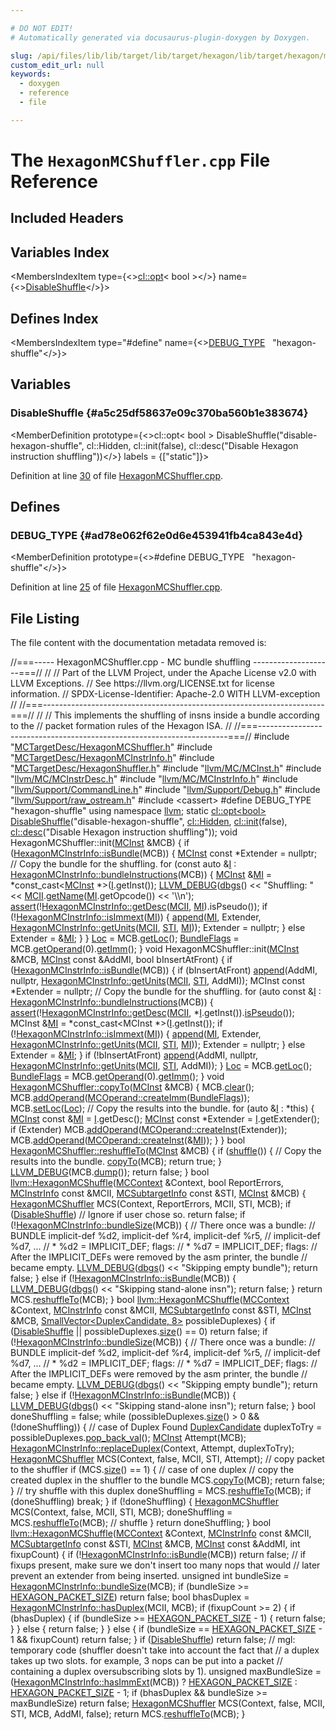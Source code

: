 ```yaml
---

# DO NOT EDIT!
# Automatically generated via docusaurus-plugin-doxygen by Doxygen.

slug: /api/files/lib/lib/target/lib/target/hexagon/lib/target/hexagon/mctargetdesc/hexagonmcshuffler-cpp
custom_edit_url: null
keywords:
  - doxygen
  - reference
  - file

---
```





# The `HexagonMCShuffler.cpp` File Reference

<DoxygenPage pluginConfig={pluginConfig}>



## Included Headers

<IncludesList>
<IncludesListItem
  filePath="MCTargetDesc/HexagonMCShuffler.h"
  permalink="/docs/api/files/lib/lib/target/lib/target/hexagon/lib/target/hexagon/mctargetdesc/hexagonmcshuffler-h"
  isLocal="true" />
<IncludesListItem
  filePath="MCTargetDesc/HexagonMCInstrInfo.h"
  permalink="/docs/api/files/lib/lib/target/lib/target/hexagon/lib/target/hexagon/mctargetdesc/hexagonmcinstrinfo-h"
  isLocal="true" />
<IncludesListItem
  filePath="MCTargetDesc/HexagonShuffler.h"
  permalink="/docs/api/files/lib/lib/target/lib/target/hexagon/lib/target/hexagon/mctargetdesc/hexagonshuffler-h"
  isLocal="true" />
<IncludesListItem
  filePath="llvm/MC/MCInst.h"
  permalink="/docs/api/files/include/include/llvm/include/llvm/mc/mcinst-h"
  isLocal="true" />
<IncludesListItem
  filePath="llvm/MC/MCInstrDesc.h"
  permalink="/docs/api/files/include/include/llvm/include/llvm/mc/mcinstrdesc-h"
  isLocal="true" />
<IncludesListItem
  filePath="llvm/MC/MCInstrInfo.h"
  permalink="/docs/api/files/include/include/llvm/include/llvm/mc/mcinstrinfo-h"
  isLocal="true" />
<IncludesListItem
  filePath="llvm/Support/CommandLine.h"
  permalink="/docs/api/files/include/include/llvm/include/llvm/support/commandline-h"
  isLocal="true" />
<IncludesListItem
  filePath="llvm/Support/Debug.h"
  permalink="/docs/api/files/include/include/llvm/include/llvm/support/debug-h"
  isLocal="true" />
<IncludesListItem
  filePath="llvm/Support/raw_ostream.h"
  permalink="/docs/api/files/include/include/llvm/include/llvm/support/raw-ostream-h"
  isLocal="true" />
<IncludesListItem
  filePath="cassert"
  permalink=""
  isLocal="false" />
</IncludesList>

## Variables Index

<MembersIndex>

<MembersIndexItem
  type={<><a href="/docs/api/classes/llvm/cl/opt">cl::opt</a>&lt; bool &gt;</>}
  name={<><a href="#a5c25df58637e09c370ba560b1e383674">DisableShuffle</a></>}>
</MembersIndexItem>

</MembersIndex>

## Defines Index

<MembersIndex>

<MembersIndexItem
  type="#define"
  name={<><a href="#ad78e062f62e0d6e453941fb4ca843e4d">DEBUG&#95;TYPE</a>&nbsp;&nbsp;&nbsp;&quot;hexagon-shuffle&quot;</>}>
</MembersIndexItem>

</MembersIndex>


<SectionDefinition>

## Variables

### DisableShuffle {#a5c25df58637e09c370ba560b1e383674}

<MemberDefinition
  prototype={<>cl::opt&lt; bool &gt; DisableShuffle(&quot;disable-hexagon-shuffle&quot;, cl::Hidden, cl::init(false), cl::desc(&quot;Disable Hexagon instruction shuffling&quot;))</>}
  labels = {["static"]}>

Definition at line <a href="#l00030">30</a> of file <a href="/docs/api/files/lib/lib/target/lib/target/hexagon/lib/target/hexagon/mctargetdesc/hexagonmcshuffler-cpp">HexagonMCShuffler.cpp</a>.
</MemberDefinition>

</SectionDefinition>

<SectionDefinition>

## Defines

### DEBUG&#95;TYPE {#ad78e062f62e0d6e453941fb4ca843e4d}

<MemberDefinition
  prototype={<>#define DEBUG&#95;TYPE&nbsp;&nbsp;&nbsp;&quot;hexagon-shuffle&quot;</>}>

Definition at line <a href="#l00025">25</a> of file <a href="/docs/api/files/lib/lib/target/lib/target/hexagon/lib/target/hexagon/mctargetdesc/hexagonmcshuffler-cpp">HexagonMCShuffler.cpp</a>.
</MemberDefinition>

</SectionDefinition>

## File Listing

The file content with the documentation metadata removed is:

<ProgramListing>

<Link id="l00001" /><CodeLine lineNumber="1"><span class="doxyHighlightComment">//===----- HexagonMCShuffler.cpp - MC bundle shuffling --------------------===//</span></CodeLine>
<Link id="l00002" /><CodeLine lineNumber="2"><span class="doxyHighlightComment">//</span></CodeLine>
<Link id="l00003" /><CodeLine lineNumber="3"><span class="doxyHighlightComment">// Part of the LLVM Project, under the Apache License v2.0 with LLVM Exceptions.</span></CodeLine>
<Link id="l00004" /><CodeLine lineNumber="4"><span class="doxyHighlightComment">// See https://llvm.org/LICENSE.txt for license information.</span></CodeLine>
<Link id="l00005" /><CodeLine lineNumber="5"><span class="doxyHighlightComment">// SPDX-License-Identifier: Apache-2.0 WITH LLVM-exception</span></CodeLine>
<Link id="l00006" /><CodeLine lineNumber="6"><span class="doxyHighlightComment">//</span></CodeLine>
<Link id="l00007" /><CodeLine lineNumber="7"><span class="doxyHighlightComment">//===----------------------------------------------------------------------===//</span></CodeLine>
<Link id="l00008" /><CodeLine lineNumber="8"><span class="doxyHighlightComment">//</span></CodeLine>
<Link id="l00009" /><CodeLine lineNumber="9"><span class="doxyHighlightComment">// This implements the shuffling of insns inside a bundle according to the</span></CodeLine>
<Link id="l00010" /><CodeLine lineNumber="10"><span class="doxyHighlightComment">// packet formation rules of the Hexagon ISA.</span></CodeLine>
<Link id="l00011" /><CodeLine lineNumber="11"><span class="doxyHighlightComment">//</span></CodeLine>
<Link id="l00012" /><CodeLine lineNumber="12"><span class="doxyHighlightComment">//===----------------------------------------------------------------------===//</span></CodeLine>
<Link id="l00013" /><CodeLine lineNumber="13"></CodeLine>
<Link id="l00014" /><CodeLine lineNumber="14"><span class="doxyHighlightPreprocessor">#include &quot;<a href="/docs/api/files/lib/lib/target/lib/target/hexagon/lib/target/hexagon/mctargetdesc/hexagonmcshuffler-h">MCTargetDesc/HexagonMCShuffler.h</a>&quot;</span></CodeLine>
<Link id="l00015" /><CodeLine lineNumber="15"><span class="doxyHighlightPreprocessor">#include &quot;<a href="/docs/api/files/lib/lib/target/lib/target/hexagon/lib/target/hexagon/mctargetdesc/hexagonmcinstrinfo-h">MCTargetDesc/HexagonMCInstrInfo.h</a>&quot;</span></CodeLine>
<Link id="l00016" /><CodeLine lineNumber="16"><span class="doxyHighlightPreprocessor">#include &quot;<a href="/docs/api/files/lib/lib/target/lib/target/hexagon/lib/target/hexagon/mctargetdesc/hexagonshuffler-h">MCTargetDesc/HexagonShuffler.h</a>&quot;</span></CodeLine>
<Link id="l00017" /><CodeLine lineNumber="17"><span class="doxyHighlightPreprocessor">#include &quot;<a href="/docs/api/files/include/include/llvm/include/llvm/mc/mcinst-h">llvm/MC/MCInst.h</a>&quot;</span></CodeLine>
<Link id="l00018" /><CodeLine lineNumber="18"><span class="doxyHighlightPreprocessor">#include &quot;<a href="/docs/api/files/include/include/llvm/include/llvm/mc/mcinstrdesc-h">llvm/MC/MCInstrDesc.h</a>&quot;</span></CodeLine>
<Link id="l00019" /><CodeLine lineNumber="19"><span class="doxyHighlightPreprocessor">#include &quot;<a href="/docs/api/files/include/include/llvm/include/llvm/mc/mcinstrinfo-h">llvm/MC/MCInstrInfo.h</a>&quot;</span></CodeLine>
<Link id="l00020" /><CodeLine lineNumber="20"><span class="doxyHighlightPreprocessor">#include &quot;<a href="/docs/api/files/include/include/llvm/include/llvm/support/commandline-h">llvm/Support/CommandLine.h</a>&quot;</span></CodeLine>
<Link id="l00021" /><CodeLine lineNumber="21"><span class="doxyHighlightPreprocessor">#include &quot;<a href="/docs/api/files/include/include/llvm/include/llvm/support/debug-h">llvm/Support/Debug.h</a>&quot;</span></CodeLine>
<Link id="l00022" /><CodeLine lineNumber="22"><span class="doxyHighlightPreprocessor">#include &quot;<a href="/docs/api/files/include/include/llvm/include/llvm/support/raw-ostream-h">llvm/Support/raw&#95;ostream.h</a>&quot;</span></CodeLine>
<Link id="l00023" /><CodeLine lineNumber="23"><span class="doxyHighlightPreprocessor">#include &lt;cassert&gt;</span></CodeLine>
<Link id="l00024" /><CodeLine lineNumber="24"></CodeLine>
<Link id="l00025" /><CodeLine lineNumber="25" lineLink="#ad78e062f62e0d6e453941fb4ca843e4d"><span class="doxyHighlightPreprocessor">#define DEBUG&#95;TYPE &quot;hexagon-shuffle&quot;</span></CodeLine>
<Link id="l00026" /><CodeLine lineNumber="26"></CodeLine>
<Link id="l00027" /><CodeLine lineNumber="27"><span class="doxyHighlightKeyword">using namespace </span><span class="doxyHighlight"><a href="/docs/api/namespaces/llvm">llvm</a>;</span></CodeLine>
<Link id="l00028" /><CodeLine lineNumber="28"></CodeLine>
<Link id="l00029" /><CodeLine lineNumber="29"><span class="doxyHighlightKeyword">static</span><span class="doxyHighlight"> <a href="/docs/api/classes/llvm/cl/opt">cl::opt&lt;bool&gt;</a></span></CodeLine>
<Link id="l00030" /><CodeLine lineNumber="30" lineLink="#a5c25df58637e09c370ba560b1e383674"><span class="doxyHighlight">    <a href="#a5c25df58637e09c370ba560b1e383674">DisableShuffle</a>(</span><span class="doxyHighlightStringLiteral">&quot;disable-hexagon-shuffle&quot;</span><span class="doxyHighlight">, <a href="/docs/api/namespaces/llvm/cl/#a68075925a54790e71ca790e1d4f21a40a263ac008d8d31f13ce460395fc4cf7e6">cl::Hidden</a>, <a href="/docs/api/namespaces/llvm/cl/#ac12e6a8f3a1b511f0dee2ed6de0ae806">cl::init</a>(</span><span class="doxyHighlightKeyword">false</span><span class="doxyHighlight">),</span></CodeLine>
<Link id="l00031" /><CodeLine lineNumber="31"><span class="doxyHighlight">                   <a href="/docs/api/structs/llvm/cl/desc">cl::desc</a>(</span><span class="doxyHighlightStringLiteral">&quot;Disable Hexagon instruction shuffling&quot;</span><span class="doxyHighlight">));</span></CodeLine>
<Link id="l00032" /><CodeLine lineNumber="32"></CodeLine>
<Link id="l00033" /><CodeLine lineNumber="33"><span class="doxyHighlightKeywordType">void</span><span class="doxyHighlight"> HexagonMCShuffler::init(<a href="/docs/api/classes/llvm/mcinst">MCInst</a> &amp;MCB) &#123;</span></CodeLine>
<Link id="l00034" /><CodeLine lineNumber="34"><span class="doxyHighlight">  </span><span class="doxyHighlightKeywordFlow">if</span><span class="doxyHighlight"> (<a href="/docs/api/namespaces/llvm/hexagonmcinstrinfo/#a69d33e060c5b0bbfe0f8a2cbeb71f598">HexagonMCInstrInfo::isBundle</a>(MCB)) &#123;</span></CodeLine>
<Link id="l00035" /><CodeLine lineNumber="35"><span class="doxyHighlight">    <a href="/docs/api/classes/llvm/mcinst">MCInst</a> </span><span class="doxyHighlightKeyword">const</span><span class="doxyHighlight"> &#42;Extender = </span><span class="doxyHighlightKeyword">nullptr</span><span class="doxyHighlight">;</span></CodeLine>
<Link id="l00036" /><CodeLine lineNumber="36"><span class="doxyHighlight">    </span><span class="doxyHighlightComment">// Copy the bundle for the shuffling.</span></CodeLine>
<Link id="l00037" /><CodeLine lineNumber="37"><span class="doxyHighlight">    </span><span class="doxyHighlightKeywordFlow">for</span><span class="doxyHighlight"> (</span><span class="doxyHighlightKeyword">const</span><span class="doxyHighlight"> </span><span class="doxyHighlightKeyword">auto</span><span class="doxyHighlight"> &amp;<a href="/docs/api/files/lib/lib/support/md5-cpp/#ac0eafdc9ee161b71e7af98af736952fd">I</a> : <a href="/docs/api/namespaces/llvm/hexagonmcinstrinfo/#a607343a05725b53e0d5bd85a4a44586e">HexagonMCInstrInfo::bundleInstructions</a>(MCB)) &#123;</span></CodeLine>
<Link id="l00038" /><CodeLine lineNumber="38"><span class="doxyHighlight">      <a href="/docs/api/classes/llvm/mcinst">MCInst</a> &amp;<a href="/docs/api/files/lib/lib/codegen/lib/codegen/globalisel/irtranslator-cpp/#abe44dfdea65b4f7e11e0a608ab708b76">MI</a> = &#42;</span><span class="doxyHighlightKeyword">const&#95;cast&lt;</span><span class="doxyHighlight"><a href="/docs/api/classes/llvm/mcinst">MCInst</a> &#42;</span><span class="doxyHighlightKeyword">&gt;</span><span class="doxyHighlight">(<a href="/docs/api/files/lib/lib/support/md5-cpp/#ac0eafdc9ee161b71e7af98af736952fd">I</a>.getInst());</span></CodeLine>
<Link id="l00039" /><CodeLine lineNumber="39"><span class="doxyHighlight">      <a href="/docs/api/files/include/include/llvm/include/llvm/support/debug-h/#a196897517069dda1bdb549e24468f7d7">LLVM&#95;DEBUG</a>(<a href="/docs/api/namespaces/llvm/#a7c46c742c31be54870e2038048e6b391">dbgs</a>() &lt;&lt; </span><span class="doxyHighlightStringLiteral">&quot;Shuffling: &quot;</span><span class="doxyHighlight"> &lt;&lt; <a href="/docs/api/classes/llvm/hexagonshuffler/#ac5472a417eff2e300c9e8f08bdee1297">MCII</a>.<a href="/docs/api/classes/llvm/mcinstrinfo/#abdbb44946a6951b5d90dd5313023156f">getName</a>(<a href="/docs/api/files/lib/lib/codegen/lib/codegen/globalisel/irtranslator-cpp/#abe44dfdea65b4f7e11e0a608ab708b76">MI</a>.getOpcode())</span></CodeLine>
<Link id="l00040" /><CodeLine lineNumber="40"><span class="doxyHighlight">                        &lt;&lt; </span><span class="doxyHighlightCharLiteral">&#39;\\n&#39;</span><span class="doxyHighlight">);</span></CodeLine>
<Link id="l00041" /><CodeLine lineNumber="41"><span class="doxyHighlight">      <a href="/docs/api/files/lib/lib/target/lib/target/amdgpu/silowercontrolflow-cpp/#a4868c5d81c5ccc98c47aeab6244346a0">assert</a>(!<a href="/docs/api/namespaces/llvm/hexagonmcinstrinfo/#a5d6d2c647044122707e6ebc1f62f7c67">HexagonMCInstrInfo::getDesc</a>(<a href="/docs/api/classes/llvm/hexagonshuffler/#ac5472a417eff2e300c9e8f08bdee1297">MCII</a>, <a href="/docs/api/files/lib/lib/codegen/lib/codegen/globalisel/irtranslator-cpp/#abe44dfdea65b4f7e11e0a608ab708b76">MI</a>).isPseudo());</span></CodeLine>
<Link id="l00042" /><CodeLine lineNumber="42"></CodeLine>
<Link id="l00043" /><CodeLine lineNumber="43"><span class="doxyHighlight">      </span><span class="doxyHighlightKeywordFlow">if</span><span class="doxyHighlight"> (!<a href="/docs/api/namespaces/llvm/hexagonmcinstrinfo/#a95c527167756007a3fb2ab49ec4b2c6d">HexagonMCInstrInfo::isImmext</a>(<a href="/docs/api/files/lib/lib/codegen/lib/codegen/globalisel/irtranslator-cpp/#abe44dfdea65b4f7e11e0a608ab708b76">MI</a>)) &#123;</span></CodeLine>
<Link id="l00044" /><CodeLine lineNumber="44"><span class="doxyHighlight">        <a href="/docs/api/classes/llvm/hexagonshuffler/#abcc1832a977723198b2dd224e9d65efa">append</a>(<a href="/docs/api/files/lib/lib/codegen/lib/codegen/globalisel/irtranslator-cpp/#abe44dfdea65b4f7e11e0a608ab708b76">MI</a>, Extender, <a href="/docs/api/namespaces/llvm/hexagonmcinstrinfo/#a9211aa0b9d52257601df75d2818dab7c">HexagonMCInstrInfo::getUnits</a>(<a href="/docs/api/classes/llvm/hexagonshuffler/#ac5472a417eff2e300c9e8f08bdee1297">MCII</a>, <a href="/docs/api/classes/llvm/hexagonshuffler/#ab93a83f6136cca7d527d21196676ccc4">STI</a>, <a href="/docs/api/files/lib/lib/codegen/lib/codegen/globalisel/irtranslator-cpp/#abe44dfdea65b4f7e11e0a608ab708b76">MI</a>));</span></CodeLine>
<Link id="l00045" /><CodeLine lineNumber="45"><span class="doxyHighlight">        Extender = </span><span class="doxyHighlightKeyword">nullptr</span><span class="doxyHighlight">;</span></CodeLine>
<Link id="l00046" /><CodeLine lineNumber="46"><span class="doxyHighlight">      &#125; </span><span class="doxyHighlightKeywordFlow">else</span></CodeLine>
<Link id="l00047" /><CodeLine lineNumber="47"><span class="doxyHighlight">        Extender = &amp;<a href="/docs/api/files/lib/lib/codegen/lib/codegen/globalisel/irtranslator-cpp/#abe44dfdea65b4f7e11e0a608ab708b76">MI</a>;</span></CodeLine>
<Link id="l00048" /><CodeLine lineNumber="48"><span class="doxyHighlight">    &#125;</span></CodeLine>
<Link id="l00049" /><CodeLine lineNumber="49"><span class="doxyHighlight">  &#125;</span></CodeLine>
<Link id="l00050" /><CodeLine lineNumber="50"></CodeLine>
<Link id="l00051" /><CodeLine lineNumber="51"><span class="doxyHighlight">  <a href="/docs/api/classes/llvm/hexagonshuffler/#afb6e75791bd7cfb1b0b26c7a5cc20527">Loc</a> = MCB.<a href="/docs/api/classes/llvm/mcinst/#a40c7fb73978096ed317dd71fb8a84cf4">getLoc</a>();</span></CodeLine>
<Link id="l00052" /><CodeLine lineNumber="52"><span class="doxyHighlight">  <a href="/docs/api/classes/llvm/hexagonshuffler/#aa287ac3a1615e464dacff4aba682d34f">BundleFlags</a> = MCB.<a href="/docs/api/classes/llvm/mcinst/#aef5de3ac30fe221c5b4e702574ab46a9">getOperand</a>(0).<a href="/docs/api/classes/llvm/mcoperand/#a4509c43893edc940979f690c468664c1">getImm</a>();</span></CodeLine>
<Link id="l00053" /><CodeLine lineNumber="53"><span class="doxyHighlight">&#125;</span></CodeLine>
<Link id="l00054" /><CodeLine lineNumber="54"></CodeLine>
<Link id="l00055" /><CodeLine lineNumber="55"><span class="doxyHighlightKeywordType">void</span><span class="doxyHighlight"> HexagonMCShuffler::init(<a href="/docs/api/classes/llvm/mcinst">MCInst</a> &amp;MCB, <a href="/docs/api/classes/llvm/mcinst">MCInst</a> </span><span class="doxyHighlightKeyword">const</span><span class="doxyHighlight"> &amp;AddMI,</span></CodeLine>
<Link id="l00056" /><CodeLine lineNumber="56"><span class="doxyHighlight">                             </span><span class="doxyHighlightKeywordType">bool</span><span class="doxyHighlight"> bInsertAtFront) &#123;</span></CodeLine>
<Link id="l00057" /><CodeLine lineNumber="57"><span class="doxyHighlight">  </span><span class="doxyHighlightKeywordFlow">if</span><span class="doxyHighlight"> (<a href="/docs/api/namespaces/llvm/hexagonmcinstrinfo/#a69d33e060c5b0bbfe0f8a2cbeb71f598">HexagonMCInstrInfo::isBundle</a>(MCB)) &#123;</span></CodeLine>
<Link id="l00058" /><CodeLine lineNumber="58"><span class="doxyHighlight">    </span><span class="doxyHighlightKeywordFlow">if</span><span class="doxyHighlight"> (bInsertAtFront)</span></CodeLine>
<Link id="l00059" /><CodeLine lineNumber="59"><span class="doxyHighlight">      <a href="/docs/api/classes/llvm/hexagonshuffler/#abcc1832a977723198b2dd224e9d65efa">append</a>(AddMI, </span><span class="doxyHighlightKeyword">nullptr</span><span class="doxyHighlight">, <a href="/docs/api/namespaces/llvm/hexagonmcinstrinfo/#a9211aa0b9d52257601df75d2818dab7c">HexagonMCInstrInfo::getUnits</a>(<a href="/docs/api/classes/llvm/hexagonshuffler/#ac5472a417eff2e300c9e8f08bdee1297">MCII</a>, <a href="/docs/api/classes/llvm/hexagonshuffler/#ab93a83f6136cca7d527d21196676ccc4">STI</a>, AddMI));</span></CodeLine>
<Link id="l00060" /><CodeLine lineNumber="60"><span class="doxyHighlight">    MCInst </span><span class="doxyHighlightKeyword">const</span><span class="doxyHighlight"> &#42;Extender = </span><span class="doxyHighlightKeyword">nullptr</span><span class="doxyHighlight">;</span></CodeLine>
<Link id="l00061" /><CodeLine lineNumber="61"><span class="doxyHighlight">    </span><span class="doxyHighlightComment">// Copy the bundle for the shuffling.</span></CodeLine>
<Link id="l00062" /><CodeLine lineNumber="62"><span class="doxyHighlight">    </span><span class="doxyHighlightKeywordFlow">for</span><span class="doxyHighlight"> (</span><span class="doxyHighlightKeyword">auto</span><span class="doxyHighlight"> </span><span class="doxyHighlightKeyword">const</span><span class="doxyHighlight"> &amp;<a href="/docs/api/files/lib/lib/support/md5-cpp/#ac0eafdc9ee161b71e7af98af736952fd">I</a> : <a href="/docs/api/namespaces/llvm/hexagonmcinstrinfo/#a607343a05725b53e0d5bd85a4a44586e">HexagonMCInstrInfo::bundleInstructions</a>(MCB)) &#123;</span></CodeLine>
<Link id="l00063" /><CodeLine lineNumber="63"><span class="doxyHighlight">      <a href="/docs/api/files/lib/lib/target/lib/target/amdgpu/silowercontrolflow-cpp/#a4868c5d81c5ccc98c47aeab6244346a0">assert</a>(!<a href="/docs/api/namespaces/llvm/hexagonmcinstrinfo/#a5d6d2c647044122707e6ebc1f62f7c67">HexagonMCInstrInfo::getDesc</a>(<a href="/docs/api/classes/llvm/hexagonshuffler/#ac5472a417eff2e300c9e8f08bdee1297">MCII</a>, &#42;<a href="/docs/api/files/lib/lib/support/md5-cpp/#ac0eafdc9ee161b71e7af98af736952fd">I</a>.getInst()).<a href="/docs/api/classes/llvm/mcinstrdesc/#afa2cee6d743bcfb8946e6dcc4a6cc443">isPseudo</a>());</span></CodeLine>
<Link id="l00064" /><CodeLine lineNumber="64"><span class="doxyHighlight">      MCInst &amp;<a href="/docs/api/files/lib/lib/codegen/lib/codegen/globalisel/irtranslator-cpp/#abe44dfdea65b4f7e11e0a608ab708b76">MI</a> = &#42;</span><span class="doxyHighlightKeyword">const&#95;cast&lt;</span><span class="doxyHighlight">MCInst &#42;</span><span class="doxyHighlightKeyword">&gt;</span><span class="doxyHighlight">(<a href="/docs/api/files/lib/lib/support/md5-cpp/#ac0eafdc9ee161b71e7af98af736952fd">I</a>.getInst());</span></CodeLine>
<Link id="l00065" /><CodeLine lineNumber="65"><span class="doxyHighlight">      </span><span class="doxyHighlightKeywordFlow">if</span><span class="doxyHighlight"> (!<a href="/docs/api/namespaces/llvm/hexagonmcinstrinfo/#a95c527167756007a3fb2ab49ec4b2c6d">HexagonMCInstrInfo::isImmext</a>(<a href="/docs/api/files/lib/lib/codegen/lib/codegen/globalisel/irtranslator-cpp/#abe44dfdea65b4f7e11e0a608ab708b76">MI</a>)) &#123;</span></CodeLine>
<Link id="l00066" /><CodeLine lineNumber="66"><span class="doxyHighlight">        <a href="/docs/api/classes/llvm/hexagonshuffler/#abcc1832a977723198b2dd224e9d65efa">append</a>(<a href="/docs/api/files/lib/lib/codegen/lib/codegen/globalisel/irtranslator-cpp/#abe44dfdea65b4f7e11e0a608ab708b76">MI</a>, Extender, <a href="/docs/api/namespaces/llvm/hexagonmcinstrinfo/#a9211aa0b9d52257601df75d2818dab7c">HexagonMCInstrInfo::getUnits</a>(<a href="/docs/api/classes/llvm/hexagonshuffler/#ac5472a417eff2e300c9e8f08bdee1297">MCII</a>, <a href="/docs/api/classes/llvm/hexagonshuffler/#ab93a83f6136cca7d527d21196676ccc4">STI</a>, <a href="/docs/api/files/lib/lib/codegen/lib/codegen/globalisel/irtranslator-cpp/#abe44dfdea65b4f7e11e0a608ab708b76">MI</a>));</span></CodeLine>
<Link id="l00067" /><CodeLine lineNumber="67"><span class="doxyHighlight">        Extender = </span><span class="doxyHighlightKeyword">nullptr</span><span class="doxyHighlight">;</span></CodeLine>
<Link id="l00068" /><CodeLine lineNumber="68"><span class="doxyHighlight">      &#125; </span><span class="doxyHighlightKeywordFlow">else</span></CodeLine>
<Link id="l00069" /><CodeLine lineNumber="69"><span class="doxyHighlight">        Extender = &amp;<a href="/docs/api/files/lib/lib/codegen/lib/codegen/globalisel/irtranslator-cpp/#abe44dfdea65b4f7e11e0a608ab708b76">MI</a>;</span></CodeLine>
<Link id="l00070" /><CodeLine lineNumber="70"><span class="doxyHighlight">    &#125;</span></CodeLine>
<Link id="l00071" /><CodeLine lineNumber="71"><span class="doxyHighlight">    </span><span class="doxyHighlightKeywordFlow">if</span><span class="doxyHighlight"> (!bInsertAtFront)</span></CodeLine>
<Link id="l00072" /><CodeLine lineNumber="72"><span class="doxyHighlight">      <a href="/docs/api/classes/llvm/hexagonshuffler/#abcc1832a977723198b2dd224e9d65efa">append</a>(AddMI, </span><span class="doxyHighlightKeyword">nullptr</span><span class="doxyHighlight">, <a href="/docs/api/namespaces/llvm/hexagonmcinstrinfo/#a9211aa0b9d52257601df75d2818dab7c">HexagonMCInstrInfo::getUnits</a>(<a href="/docs/api/classes/llvm/hexagonshuffler/#ac5472a417eff2e300c9e8f08bdee1297">MCII</a>, <a href="/docs/api/classes/llvm/hexagonshuffler/#ab93a83f6136cca7d527d21196676ccc4">STI</a>, AddMI));</span></CodeLine>
<Link id="l00073" /><CodeLine lineNumber="73"><span class="doxyHighlight">  &#125;</span></CodeLine>
<Link id="l00074" /><CodeLine lineNumber="74"></CodeLine>
<Link id="l00075" /><CodeLine lineNumber="75"><span class="doxyHighlight">  <a href="/docs/api/classes/llvm/hexagonshuffler/#afb6e75791bd7cfb1b0b26c7a5cc20527">Loc</a> = MCB.<a href="/docs/api/classes/llvm/mcinst/#a40c7fb73978096ed317dd71fb8a84cf4">getLoc</a>();</span></CodeLine>
<Link id="l00076" /><CodeLine lineNumber="76"><span class="doxyHighlight">  <a href="/docs/api/classes/llvm/hexagonshuffler/#aa287ac3a1615e464dacff4aba682d34f">BundleFlags</a> = MCB.<a href="/docs/api/classes/llvm/mcinst/#aef5de3ac30fe221c5b4e702574ab46a9">getOperand</a>(0).<a href="/docs/api/classes/llvm/mcoperand/#a4509c43893edc940979f690c468664c1">getImm</a>();</span></CodeLine>
<Link id="l00077" /><CodeLine lineNumber="77"><span class="doxyHighlight">&#125;</span></CodeLine>
<Link id="l00078" /><CodeLine lineNumber="78"></CodeLine>
<Link id="l00079" /><CodeLine lineNumber="79" lineLink="/docs/api/classes/llvm/hexagonmcshuffler/#ad7107b9902252656400f8760c3d657dd"><span class="doxyHighlightKeywordType">void</span><span class="doxyHighlight"> <a href="/docs/api/classes/llvm/hexagonmcshuffler/#ad7107b9902252656400f8760c3d657dd">HexagonMCShuffler::copyTo</a>(<a href="/docs/api/classes/llvm/mcinst">MCInst</a> &amp;MCB) &#123;</span></CodeLine>
<Link id="l00080" /><CodeLine lineNumber="80"><span class="doxyHighlight">  MCB.<a href="/docs/api/classes/llvm/mcinst/#aecd4e9369c30b88c8e528489f69e0c8e">clear</a>();</span></CodeLine>
<Link id="l00081" /><CodeLine lineNumber="81"><span class="doxyHighlight">  MCB.<a href="/docs/api/classes/llvm/mcinst/#ad5a79c04398dc86a3acfe7f8713216eb">addOperand</a>(<a href="/docs/api/classes/llvm/mcoperand/#a595e70d3c4ee2ed95ece67a1957167a4">MCOperand::createImm</a>(<a href="/docs/api/classes/llvm/hexagonshuffler/#aa287ac3a1615e464dacff4aba682d34f">BundleFlags</a>));</span></CodeLine>
<Link id="l00082" /><CodeLine lineNumber="82"><span class="doxyHighlight">  MCB.<a href="/docs/api/classes/llvm/mcinst/#a580e2a6e8a248c5a4a814c03186e9241">setLoc</a>(<a href="/docs/api/classes/llvm/hexagonshuffler/#afb6e75791bd7cfb1b0b26c7a5cc20527">Loc</a>);</span></CodeLine>
<Link id="l00083" /><CodeLine lineNumber="83"><span class="doxyHighlight">  </span><span class="doxyHighlightComment">// Copy the results into the bundle.</span></CodeLine>
<Link id="l00084" /><CodeLine lineNumber="84"><span class="doxyHighlight">  </span><span class="doxyHighlightKeywordFlow">for</span><span class="doxyHighlight"> (</span><span class="doxyHighlightKeyword">auto</span><span class="doxyHighlight"> &amp;<a href="/docs/api/files/lib/lib/support/md5-cpp/#ac0eafdc9ee161b71e7af98af736952fd">I</a> : &#42;</span><span class="doxyHighlightKeyword">this</span><span class="doxyHighlight">) &#123;</span></CodeLine>
<Link id="l00085" /><CodeLine lineNumber="85"><span class="doxyHighlight">    <a href="/docs/api/classes/llvm/mcinst">MCInst</a> </span><span class="doxyHighlightKeyword">const</span><span class="doxyHighlight"> &amp;<a href="/docs/api/files/lib/lib/codegen/lib/codegen/globalisel/irtranslator-cpp/#abe44dfdea65b4f7e11e0a608ab708b76">MI</a> = <a href="/docs/api/files/lib/lib/support/md5-cpp/#ac0eafdc9ee161b71e7af98af736952fd">I</a>.getDesc();</span></CodeLine>
<Link id="l00086" /><CodeLine lineNumber="86"><span class="doxyHighlight">    <a href="/docs/api/classes/llvm/mcinst">MCInst</a> </span><span class="doxyHighlightKeyword">const</span><span class="doxyHighlight"> &#42;Extender = <a href="/docs/api/files/lib/lib/support/md5-cpp/#ac0eafdc9ee161b71e7af98af736952fd">I</a>.getExtender();</span></CodeLine>
<Link id="l00087" /><CodeLine lineNumber="87"><span class="doxyHighlight">    </span><span class="doxyHighlightKeywordFlow">if</span><span class="doxyHighlight"> (Extender)</span></CodeLine>
<Link id="l00088" /><CodeLine lineNumber="88"><span class="doxyHighlight">      MCB.<a href="/docs/api/classes/llvm/mcinst/#ad5a79c04398dc86a3acfe7f8713216eb">addOperand</a>(<a href="/docs/api/classes/llvm/mcoperand/#ae86bea5bf6fe3c0a2a9f09f5fdc4a310">MCOperand::createInst</a>(Extender));</span></CodeLine>
<Link id="l00089" /><CodeLine lineNumber="89"><span class="doxyHighlight">    MCB.<a href="/docs/api/classes/llvm/mcinst/#ad5a79c04398dc86a3acfe7f8713216eb">addOperand</a>(<a href="/docs/api/classes/llvm/mcoperand/#ae86bea5bf6fe3c0a2a9f09f5fdc4a310">MCOperand::createInst</a>(&amp;<a href="/docs/api/files/lib/lib/codegen/lib/codegen/globalisel/irtranslator-cpp/#abe44dfdea65b4f7e11e0a608ab708b76">MI</a>));</span></CodeLine>
<Link id="l00090" /><CodeLine lineNumber="90"><span class="doxyHighlight">  &#125;</span></CodeLine>
<Link id="l00091" /><CodeLine lineNumber="91"><span class="doxyHighlight">&#125;</span></CodeLine>
<Link id="l00092" /><CodeLine lineNumber="92"></CodeLine>
<Link id="l00093" /><CodeLine lineNumber="93" lineLink="/docs/api/classes/llvm/hexagonmcshuffler/#a7acb90dc32e0d7297b6264ab4d25c348"><span class="doxyHighlightKeywordType">bool</span><span class="doxyHighlight"> <a href="/docs/api/classes/llvm/hexagonmcshuffler/#a7acb90dc32e0d7297b6264ab4d25c348">HexagonMCShuffler::reshuffleTo</a>(<a href="/docs/api/classes/llvm/mcinst">MCInst</a> &amp;MCB) &#123;</span></CodeLine>
<Link id="l00094" /><CodeLine lineNumber="94"><span class="doxyHighlight">  </span><span class="doxyHighlightKeywordFlow">if</span><span class="doxyHighlight"> (<a href="/docs/api/classes/llvm/hexagonshuffler/#a572425344ad3846264384af43858a5e1">shuffle</a>()) &#123;</span></CodeLine>
<Link id="l00095" /><CodeLine lineNumber="95"><span class="doxyHighlight">    </span><span class="doxyHighlightComment">// Copy the results into the bundle.</span></CodeLine>
<Link id="l00096" /><CodeLine lineNumber="96"><span class="doxyHighlight">    <a href="/docs/api/classes/llvm/hexagonmcshuffler/#ad7107b9902252656400f8760c3d657dd">copyTo</a>(MCB);</span></CodeLine>
<Link id="l00097" /><CodeLine lineNumber="97"><span class="doxyHighlight">    </span><span class="doxyHighlightKeywordFlow">return</span><span class="doxyHighlight"> </span><span class="doxyHighlightKeyword">true</span><span class="doxyHighlight">;</span></CodeLine>
<Link id="l00098" /><CodeLine lineNumber="98"><span class="doxyHighlight">  &#125;</span></CodeLine>
<Link id="l00099" /><CodeLine lineNumber="99"><span class="doxyHighlight">  <a href="/docs/api/files/include/include/llvm/include/llvm/support/debug-h/#a196897517069dda1bdb549e24468f7d7">LLVM&#95;DEBUG</a>(MCB.<a href="/docs/api/classes/llvm/mcinst/#ab8aa6b74c6bb82576347afb756807f20">dump</a>());</span></CodeLine>
<Link id="l00100" /><CodeLine lineNumber="100"><span class="doxyHighlight">  </span><span class="doxyHighlightKeywordFlow">return</span><span class="doxyHighlight"> </span><span class="doxyHighlightKeyword">false</span><span class="doxyHighlight">;</span></CodeLine>
<Link id="l00101" /><CodeLine lineNumber="101"><span class="doxyHighlight">&#125;</span></CodeLine>
<Link id="l00102" /><CodeLine lineNumber="102"></CodeLine>
<Link id="l00103" /><CodeLine lineNumber="103" lineLink="/docs/api/namespaces/llvm/#a2e62b46a3eb52ccf356ac99f8ebb3c06"><span class="doxyHighlightKeywordType">bool</span><span class="doxyHighlight"> <a href="/docs/api/namespaces/llvm/#a2e62b46a3eb52ccf356ac99f8ebb3c06">llvm::HexagonMCShuffle</a>(<a href="/docs/api/classes/llvm/mccontext">MCContext</a> &amp;Context, </span><span class="doxyHighlightKeywordType">bool</span><span class="doxyHighlight"> ReportErrors,</span></CodeLine>
<Link id="l00104" /><CodeLine lineNumber="104"><span class="doxyHighlight">                            <a href="/docs/api/classes/llvm/mcinstrinfo">MCInstrInfo</a> </span><span class="doxyHighlightKeyword">const</span><span class="doxyHighlight"> &amp;MCII, <a href="/docs/api/classes/llvm/mcsubtargetinfo">MCSubtargetInfo</a> </span><span class="doxyHighlightKeyword">const</span><span class="doxyHighlight"> &amp;STI,</span></CodeLine>
<Link id="l00105" /><CodeLine lineNumber="105"><span class="doxyHighlight">                            <a href="/docs/api/classes/llvm/mcinst">MCInst</a> &amp;MCB) &#123;</span></CodeLine>
<Link id="l00106" /><CodeLine lineNumber="106"><span class="doxyHighlight">  <a href="/docs/api/classes/llvm/hexagonmcshuffler">HexagonMCShuffler</a> MCS(Context, ReportErrors, MCII, STI, MCB);</span></CodeLine>
<Link id="l00107" /><CodeLine lineNumber="107"></CodeLine>
<Link id="l00108" /><CodeLine lineNumber="108"><span class="doxyHighlight">  </span><span class="doxyHighlightKeywordFlow">if</span><span class="doxyHighlight"> (<a href="#a5c25df58637e09c370ba560b1e383674">DisableShuffle</a>)</span></CodeLine>
<Link id="l00109" /><CodeLine lineNumber="109"><span class="doxyHighlight">    </span><span class="doxyHighlightComment">// Ignore if user chose so.</span></CodeLine>
<Link id="l00110" /><CodeLine lineNumber="110"><span class="doxyHighlight">    </span><span class="doxyHighlightKeywordFlow">return</span><span class="doxyHighlight"> </span><span class="doxyHighlightKeyword">false</span><span class="doxyHighlight">;</span></CodeLine>
<Link id="l00111" /><CodeLine lineNumber="111"></CodeLine>
<Link id="l00112" /><CodeLine lineNumber="112"><span class="doxyHighlight">  </span><span class="doxyHighlightKeywordFlow">if</span><span class="doxyHighlight"> (!<a href="/docs/api/namespaces/llvm/hexagonmcinstrinfo/#a246da06f2e49f678663ae6e21bedffb3">HexagonMCInstrInfo::bundleSize</a>(MCB)) &#123;</span></CodeLine>
<Link id="l00113" /><CodeLine lineNumber="113"><span class="doxyHighlight">    </span><span class="doxyHighlightComment">// There once was a bundle:</span></CodeLine>
<Link id="l00114" /><CodeLine lineNumber="114"><span class="doxyHighlight">    </span><span class="doxyHighlightComment">//    BUNDLE implicit-def %d2, implicit-def %r4, implicit-def %r5,</span></CodeLine>
<Link id="l00115" /><CodeLine lineNumber="115"><span class="doxyHighlight">    </span><span class="doxyHighlightComment">//    implicit-def %d7, ...</span></CodeLine>
<Link id="l00116" /><CodeLine lineNumber="116"><span class="doxyHighlight">    </span><span class="doxyHighlightComment">//      &#42; %d2 = IMPLICIT&#95;DEF; flags:</span></CodeLine>
<Link id="l00117" /><CodeLine lineNumber="117"><span class="doxyHighlight">    </span><span class="doxyHighlightComment">//      &#42; %d7 = IMPLICIT&#95;DEF; flags:</span></CodeLine>
<Link id="l00118" /><CodeLine lineNumber="118"><span class="doxyHighlight">    </span><span class="doxyHighlightComment">// After the IMPLICIT&#95;DEFs were removed by the asm printer, the bundle</span></CodeLine>
<Link id="l00119" /><CodeLine lineNumber="119"><span class="doxyHighlight">    </span><span class="doxyHighlightComment">// became empty.</span></CodeLine>
<Link id="l00120" /><CodeLine lineNumber="120"><span class="doxyHighlight">    <a href="/docs/api/files/include/include/llvm/include/llvm/support/debug-h/#a196897517069dda1bdb549e24468f7d7">LLVM&#95;DEBUG</a>(<a href="/docs/api/namespaces/llvm/#a7c46c742c31be54870e2038048e6b391">dbgs</a>() &lt;&lt; </span><span class="doxyHighlightStringLiteral">&quot;Skipping empty bundle&quot;</span><span class="doxyHighlight">);</span></CodeLine>
<Link id="l00121" /><CodeLine lineNumber="121"><span class="doxyHighlight">    </span><span class="doxyHighlightKeywordFlow">return</span><span class="doxyHighlight"> </span><span class="doxyHighlightKeyword">false</span><span class="doxyHighlight">;</span></CodeLine>
<Link id="l00122" /><CodeLine lineNumber="122"><span class="doxyHighlight">  &#125; </span><span class="doxyHighlightKeywordFlow">else</span><span class="doxyHighlight"> </span><span class="doxyHighlightKeywordFlow">if</span><span class="doxyHighlight"> (!<a href="/docs/api/namespaces/llvm/hexagonmcinstrinfo/#a69d33e060c5b0bbfe0f8a2cbeb71f598">HexagonMCInstrInfo::isBundle</a>(MCB)) &#123;</span></CodeLine>
<Link id="l00123" /><CodeLine lineNumber="123"><span class="doxyHighlight">    <a href="/docs/api/files/include/include/llvm/include/llvm/support/debug-h/#a196897517069dda1bdb549e24468f7d7">LLVM&#95;DEBUG</a>(<a href="/docs/api/namespaces/llvm/#a7c46c742c31be54870e2038048e6b391">dbgs</a>() &lt;&lt; </span><span class="doxyHighlightStringLiteral">&quot;Skipping stand-alone insn&quot;</span><span class="doxyHighlight">);</span></CodeLine>
<Link id="l00124" /><CodeLine lineNumber="124"><span class="doxyHighlight">    </span><span class="doxyHighlightKeywordFlow">return</span><span class="doxyHighlight"> </span><span class="doxyHighlightKeyword">false</span><span class="doxyHighlight">;</span></CodeLine>
<Link id="l00125" /><CodeLine lineNumber="125"><span class="doxyHighlight">  &#125;</span></CodeLine>
<Link id="l00126" /><CodeLine lineNumber="126"></CodeLine>
<Link id="l00127" /><CodeLine lineNumber="127"><span class="doxyHighlight">  </span><span class="doxyHighlightKeywordFlow">return</span><span class="doxyHighlight"> MCS.<a href="/docs/api/classes/llvm/hexagonmcshuffler/#a7acb90dc32e0d7297b6264ab4d25c348">reshuffleTo</a>(MCB);</span></CodeLine>
<Link id="l00128" /><CodeLine lineNumber="128"><span class="doxyHighlight">&#125;</span></CodeLine>
<Link id="l00129" /><CodeLine lineNumber="129"></CodeLine>
<Link id="l00130" /><CodeLine lineNumber="130" lineLink="/docs/api/namespaces/llvm/#a7e6dfe0eaf6d1b1720be0390c764cdbd"><span class="doxyHighlightKeywordType">bool</span><span class="doxyHighlight"> <a href="/docs/api/namespaces/llvm/#a2e62b46a3eb52ccf356ac99f8ebb3c06">llvm::HexagonMCShuffle</a>(<a href="/docs/api/classes/llvm/mccontext">MCContext</a> &amp;Context, <a href="/docs/api/classes/llvm/mcinstrinfo">MCInstrInfo</a> </span><span class="doxyHighlightKeyword">const</span><span class="doxyHighlight"> &amp;MCII,</span></CodeLine>
<Link id="l00131" /><CodeLine lineNumber="131"><span class="doxyHighlight">                            <a href="/docs/api/classes/llvm/mcsubtargetinfo">MCSubtargetInfo</a> </span><span class="doxyHighlightKeyword">const</span><span class="doxyHighlight"> &amp;STI, <a href="/docs/api/classes/llvm/mcinst">MCInst</a> &amp;MCB,</span></CodeLine>
<Link id="l00132" /><CodeLine lineNumber="132"><span class="doxyHighlight">                            <a href="/docs/api/classes/llvm/smallvector">SmallVector&lt;DuplexCandidate, 8&gt;</a> possibleDuplexes) &#123;</span></CodeLine>
<Link id="l00133" /><CodeLine lineNumber="133"></CodeLine>
<Link id="l00134" /><CodeLine lineNumber="134"><span class="doxyHighlight">  </span><span class="doxyHighlightKeywordFlow">if</span><span class="doxyHighlight"> (<a href="#a5c25df58637e09c370ba560b1e383674">DisableShuffle</a> || possibleDuplexes.<a href="/docs/api/classes/llvm/smallvectortemplatecommon/#a1c479a8c434377c2b8cb056bdfdfc201">size</a>() == 0)</span></CodeLine>
<Link id="l00135" /><CodeLine lineNumber="135"><span class="doxyHighlight">    </span><span class="doxyHighlightKeywordFlow">return</span><span class="doxyHighlight"> </span><span class="doxyHighlightKeyword">false</span><span class="doxyHighlight">;</span></CodeLine>
<Link id="l00136" /><CodeLine lineNumber="136"></CodeLine>
<Link id="l00137" /><CodeLine lineNumber="137"><span class="doxyHighlight">  </span><span class="doxyHighlightKeywordFlow">if</span><span class="doxyHighlight"> (!<a href="/docs/api/namespaces/llvm/hexagonmcinstrinfo/#a246da06f2e49f678663ae6e21bedffb3">HexagonMCInstrInfo::bundleSize</a>(MCB)) &#123;</span></CodeLine>
<Link id="l00138" /><CodeLine lineNumber="138"><span class="doxyHighlight">    </span><span class="doxyHighlightComment">// There once was a bundle:</span></CodeLine>
<Link id="l00139" /><CodeLine lineNumber="139"><span class="doxyHighlight">    </span><span class="doxyHighlightComment">//    BUNDLE implicit-def %d2, implicit-def %r4, implicit-def %r5,</span></CodeLine>
<Link id="l00140" /><CodeLine lineNumber="140"><span class="doxyHighlight">    </span><span class="doxyHighlightComment">//    implicit-def %d7, ...</span></CodeLine>
<Link id="l00141" /><CodeLine lineNumber="141"><span class="doxyHighlight">    </span><span class="doxyHighlightComment">//      &#42; %d2 = IMPLICIT&#95;DEF; flags:</span></CodeLine>
<Link id="l00142" /><CodeLine lineNumber="142"><span class="doxyHighlight">    </span><span class="doxyHighlightComment">//      &#42; %d7 = IMPLICIT&#95;DEF; flags:</span></CodeLine>
<Link id="l00143" /><CodeLine lineNumber="143"><span class="doxyHighlight">    </span><span class="doxyHighlightComment">// After the IMPLICIT&#95;DEFs were removed by the asm printer, the bundle</span></CodeLine>
<Link id="l00144" /><CodeLine lineNumber="144"><span class="doxyHighlight">    </span><span class="doxyHighlightComment">// became empty.</span></CodeLine>
<Link id="l00145" /><CodeLine lineNumber="145"><span class="doxyHighlight">    <a href="/docs/api/files/include/include/llvm/include/llvm/support/debug-h/#a196897517069dda1bdb549e24468f7d7">LLVM&#95;DEBUG</a>(<a href="/docs/api/namespaces/llvm/#a7c46c742c31be54870e2038048e6b391">dbgs</a>() &lt;&lt; </span><span class="doxyHighlightStringLiteral">&quot;Skipping empty bundle&quot;</span><span class="doxyHighlight">);</span></CodeLine>
<Link id="l00146" /><CodeLine lineNumber="146"><span class="doxyHighlight">    </span><span class="doxyHighlightKeywordFlow">return</span><span class="doxyHighlight"> </span><span class="doxyHighlightKeyword">false</span><span class="doxyHighlight">;</span></CodeLine>
<Link id="l00147" /><CodeLine lineNumber="147"><span class="doxyHighlight">  &#125; </span><span class="doxyHighlightKeywordFlow">else</span><span class="doxyHighlight"> </span><span class="doxyHighlightKeywordFlow">if</span><span class="doxyHighlight"> (!<a href="/docs/api/namespaces/llvm/hexagonmcinstrinfo/#a69d33e060c5b0bbfe0f8a2cbeb71f598">HexagonMCInstrInfo::isBundle</a>(MCB)) &#123;</span></CodeLine>
<Link id="l00148" /><CodeLine lineNumber="148"><span class="doxyHighlight">    <a href="/docs/api/files/include/include/llvm/include/llvm/support/debug-h/#a196897517069dda1bdb549e24468f7d7">LLVM&#95;DEBUG</a>(<a href="/docs/api/namespaces/llvm/#a7c46c742c31be54870e2038048e6b391">dbgs</a>() &lt;&lt; </span><span class="doxyHighlightStringLiteral">&quot;Skipping stand-alone insn&quot;</span><span class="doxyHighlight">);</span></CodeLine>
<Link id="l00149" /><CodeLine lineNumber="149"><span class="doxyHighlight">    </span><span class="doxyHighlightKeywordFlow">return</span><span class="doxyHighlight"> </span><span class="doxyHighlightKeyword">false</span><span class="doxyHighlight">;</span></CodeLine>
<Link id="l00150" /><CodeLine lineNumber="150"><span class="doxyHighlight">  &#125;</span></CodeLine>
<Link id="l00151" /><CodeLine lineNumber="151"></CodeLine>
<Link id="l00152" /><CodeLine lineNumber="152"><span class="doxyHighlight">  </span><span class="doxyHighlightKeywordType">bool</span><span class="doxyHighlight"> doneShuffling = </span><span class="doxyHighlightKeyword">false</span><span class="doxyHighlight">;</span></CodeLine>
<Link id="l00153" /><CodeLine lineNumber="153"><span class="doxyHighlight">  </span><span class="doxyHighlightKeywordFlow">while</span><span class="doxyHighlight"> (possibleDuplexes.<a href="/docs/api/classes/llvm/smallvectortemplatecommon/#a1c479a8c434377c2b8cb056bdfdfc201">size</a>() &gt; 0 &amp;&amp; (!doneShuffling)) &#123;</span></CodeLine>
<Link id="l00154" /><CodeLine lineNumber="154"><span class="doxyHighlight">    </span><span class="doxyHighlightComment">// case of Duplex Found</span></CodeLine>
<Link id="l00155" /><CodeLine lineNumber="155"><span class="doxyHighlight">    <a href="/docs/api/classes/llvm/duplexcandidate">DuplexCandidate</a> duplexToTry = possibleDuplexes.<a href="/docs/api/classes/llvm/smallvectorimpl/#a0c8ffe664a36e30d49c84d0aded2fe08">pop&#95;back&#95;val</a>();</span></CodeLine>
<Link id="l00156" /><CodeLine lineNumber="156"><span class="doxyHighlight">    <a href="/docs/api/classes/llvm/mcinst">MCInst</a> Attempt(MCB);</span></CodeLine>
<Link id="l00157" /><CodeLine lineNumber="157"><span class="doxyHighlight">    <a href="/docs/api/namespaces/llvm/hexagonmcinstrinfo/#abd317698bbd34d1cb4e69a49141dab58">HexagonMCInstrInfo::replaceDuplex</a>(Context, Attempt, duplexToTry);</span></CodeLine>
<Link id="l00158" /><CodeLine lineNumber="158"><span class="doxyHighlight">    <a href="/docs/api/classes/llvm/hexagonmcshuffler">HexagonMCShuffler</a> MCS(Context, </span><span class="doxyHighlightKeyword">false</span><span class="doxyHighlight">, MCII, STI, Attempt); </span><span class="doxyHighlightComment">// copy packet to the shuffler</span></CodeLine>
<Link id="l00159" /><CodeLine lineNumber="159"><span class="doxyHighlight">    </span><span class="doxyHighlightKeywordFlow">if</span><span class="doxyHighlight"> (MCS.<a href="/docs/api/classes/llvm/hexagonshuffler/#a0ebda228b167d8ea7cc3982c5636cd5b">size</a>() == 1) &#123;                     </span><span class="doxyHighlightComment">// case of one duplex</span></CodeLine>
<Link id="l00160" /><CodeLine lineNumber="160"><span class="doxyHighlight">      </span><span class="doxyHighlightComment">// copy the created duplex in the shuffler to the bundle</span></CodeLine>
<Link id="l00161" /><CodeLine lineNumber="161"><span class="doxyHighlight">      MCS.<a href="/docs/api/classes/llvm/hexagonmcshuffler/#ad7107b9902252656400f8760c3d657dd">copyTo</a>(MCB);</span></CodeLine>
<Link id="l00162" /><CodeLine lineNumber="162"><span class="doxyHighlight">      </span><span class="doxyHighlightKeywordFlow">return</span><span class="doxyHighlight"> </span><span class="doxyHighlightKeyword">false</span><span class="doxyHighlight">;</span></CodeLine>
<Link id="l00163" /><CodeLine lineNumber="163"><span class="doxyHighlight">    &#125;</span></CodeLine>
<Link id="l00164" /><CodeLine lineNumber="164"><span class="doxyHighlight">    </span><span class="doxyHighlightComment">// try shuffle with this duplex</span></CodeLine>
<Link id="l00165" /><CodeLine lineNumber="165"><span class="doxyHighlight">    doneShuffling = MCS.<a href="/docs/api/classes/llvm/hexagonmcshuffler/#a7acb90dc32e0d7297b6264ab4d25c348">reshuffleTo</a>(MCB);</span></CodeLine>
<Link id="l00166" /><CodeLine lineNumber="166"></CodeLine>
<Link id="l00167" /><CodeLine lineNumber="167"><span class="doxyHighlight">    </span><span class="doxyHighlightKeywordFlow">if</span><span class="doxyHighlight"> (doneShuffling)</span></CodeLine>
<Link id="l00168" /><CodeLine lineNumber="168"><span class="doxyHighlight">      </span><span class="doxyHighlightKeywordFlow">break</span><span class="doxyHighlight">;</span></CodeLine>
<Link id="l00169" /><CodeLine lineNumber="169"><span class="doxyHighlight">  &#125;</span></CodeLine>
<Link id="l00170" /><CodeLine lineNumber="170"></CodeLine>
<Link id="l00171" /><CodeLine lineNumber="171"><span class="doxyHighlight">  </span><span class="doxyHighlightKeywordFlow">if</span><span class="doxyHighlight"> (!doneShuffling) &#123;</span></CodeLine>
<Link id="l00172" /><CodeLine lineNumber="172"><span class="doxyHighlight">    <a href="/docs/api/classes/llvm/hexagonmcshuffler">HexagonMCShuffler</a> MCS(Context, </span><span class="doxyHighlightKeyword">false</span><span class="doxyHighlight">, MCII, STI, MCB);</span></CodeLine>
<Link id="l00173" /><CodeLine lineNumber="173"><span class="doxyHighlight">    doneShuffling = MCS.<a href="/docs/api/classes/llvm/hexagonmcshuffler/#a7acb90dc32e0d7297b6264ab4d25c348">reshuffleTo</a>(MCB); </span><span class="doxyHighlightComment">// shuffle</span></CodeLine>
<Link id="l00174" /><CodeLine lineNumber="174"><span class="doxyHighlight">  &#125;</span></CodeLine>
<Link id="l00175" /><CodeLine lineNumber="175"></CodeLine>
<Link id="l00176" /><CodeLine lineNumber="176"><span class="doxyHighlight">  </span><span class="doxyHighlightKeywordFlow">return</span><span class="doxyHighlight"> doneShuffling;</span></CodeLine>
<Link id="l00177" /><CodeLine lineNumber="177"><span class="doxyHighlight">&#125;</span></CodeLine>
<Link id="l00178" /><CodeLine lineNumber="178"></CodeLine>
<Link id="l00179" /><CodeLine lineNumber="179" lineLink="/docs/api/namespaces/llvm/#a59e0da5b8f32f10d8fd69cb090730ecb"><span class="doxyHighlightKeywordType">bool</span><span class="doxyHighlight"> <a href="/docs/api/namespaces/llvm/#a2e62b46a3eb52ccf356ac99f8ebb3c06">llvm::HexagonMCShuffle</a>(<a href="/docs/api/classes/llvm/mccontext">MCContext</a> &amp;Context, <a href="/docs/api/classes/llvm/mcinstrinfo">MCInstrInfo</a> </span><span class="doxyHighlightKeyword">const</span><span class="doxyHighlight"> &amp;MCII,</span></CodeLine>
<Link id="l00180" /><CodeLine lineNumber="180"><span class="doxyHighlight">                            <a href="/docs/api/classes/llvm/mcsubtargetinfo">MCSubtargetInfo</a> </span><span class="doxyHighlightKeyword">const</span><span class="doxyHighlight"> &amp;STI, <a href="/docs/api/classes/llvm/mcinst">MCInst</a> &amp;MCB,</span></CodeLine>
<Link id="l00181" /><CodeLine lineNumber="181"><span class="doxyHighlight">                            <a href="/docs/api/classes/llvm/mcinst">MCInst</a> </span><span class="doxyHighlightKeyword">const</span><span class="doxyHighlight"> &amp;AddMI, </span><span class="doxyHighlightKeywordType">int</span><span class="doxyHighlight"> fixupCount) &#123;</span></CodeLine>
<Link id="l00182" /><CodeLine lineNumber="182"><span class="doxyHighlight">  </span><span class="doxyHighlightKeywordFlow">if</span><span class="doxyHighlight"> (!<a href="/docs/api/namespaces/llvm/hexagonmcinstrinfo/#a69d33e060c5b0bbfe0f8a2cbeb71f598">HexagonMCInstrInfo::isBundle</a>(MCB))</span></CodeLine>
<Link id="l00183" /><CodeLine lineNumber="183"><span class="doxyHighlight">    </span><span class="doxyHighlightKeywordFlow">return</span><span class="doxyHighlight"> </span><span class="doxyHighlightKeyword">false</span><span class="doxyHighlight">;</span></CodeLine>
<Link id="l00184" /><CodeLine lineNumber="184"></CodeLine>
<Link id="l00185" /><CodeLine lineNumber="185"><span class="doxyHighlight">  </span><span class="doxyHighlightComment">// if fixups present, make sure we don&#39;t insert too many nops that would</span></CodeLine>
<Link id="l00186" /><CodeLine lineNumber="186"><span class="doxyHighlight">  </span><span class="doxyHighlightComment">// later prevent an extender from being inserted.</span></CodeLine>
<Link id="l00187" /><CodeLine lineNumber="187"><span class="doxyHighlight">  </span><span class="doxyHighlightKeywordType">unsigned</span><span class="doxyHighlight"> </span><span class="doxyHighlightKeywordType">int</span><span class="doxyHighlight"> bundleSize = <a href="/docs/api/namespaces/llvm/hexagonmcinstrinfo/#a246da06f2e49f678663ae6e21bedffb3">HexagonMCInstrInfo::bundleSize</a>(MCB);</span></CodeLine>
<Link id="l00188" /><CodeLine lineNumber="188"><span class="doxyHighlight">  </span><span class="doxyHighlightKeywordFlow">if</span><span class="doxyHighlight"> (bundleSize &gt;= <a href="/docs/api/files/lib/lib/target/lib/target/hexagon/lib/target/hexagon/mctargetdesc/hexagonmctargetdesc-h/#a8f76c0f5e34856920717e06ebc5f4dc3">HEXAGON&#95;PACKET&#95;SIZE</a>)</span></CodeLine>
<Link id="l00189" /><CodeLine lineNumber="189"><span class="doxyHighlight">    </span><span class="doxyHighlightKeywordFlow">return</span><span class="doxyHighlight"> </span><span class="doxyHighlightKeyword">false</span><span class="doxyHighlight">;</span></CodeLine>
<Link id="l00190" /><CodeLine lineNumber="190"><span class="doxyHighlight">  </span><span class="doxyHighlightKeywordType">bool</span><span class="doxyHighlight"> bhasDuplex = <a href="/docs/api/namespaces/llvm/hexagonmcinstrinfo/#a80d268275c0dfb3a19a8378750c68bbc">HexagonMCInstrInfo::hasDuplex</a>(MCII, MCB);</span></CodeLine>
<Link id="l00191" /><CodeLine lineNumber="191"><span class="doxyHighlight">  </span><span class="doxyHighlightKeywordFlow">if</span><span class="doxyHighlight"> (fixupCount &gt;= 2) &#123;</span></CodeLine>
<Link id="l00192" /><CodeLine lineNumber="192"><span class="doxyHighlight">    </span><span class="doxyHighlightKeywordFlow">if</span><span class="doxyHighlight"> (bhasDuplex) &#123;</span></CodeLine>
<Link id="l00193" /><CodeLine lineNumber="193"><span class="doxyHighlight">      </span><span class="doxyHighlightKeywordFlow">if</span><span class="doxyHighlight"> (bundleSize &gt;= <a href="/docs/api/files/lib/lib/target/lib/target/hexagon/lib/target/hexagon/mctargetdesc/hexagonmctargetdesc-h/#a8f76c0f5e34856920717e06ebc5f4dc3">HEXAGON&#95;PACKET&#95;SIZE</a> - 1) &#123;</span></CodeLine>
<Link id="l00194" /><CodeLine lineNumber="194"><span class="doxyHighlight">        </span><span class="doxyHighlightKeywordFlow">return</span><span class="doxyHighlight"> </span><span class="doxyHighlightKeyword">false</span><span class="doxyHighlight">;</span></CodeLine>
<Link id="l00195" /><CodeLine lineNumber="195"><span class="doxyHighlight">      &#125;</span></CodeLine>
<Link id="l00196" /><CodeLine lineNumber="196"><span class="doxyHighlight">    &#125; </span><span class="doxyHighlightKeywordFlow">else</span><span class="doxyHighlight"> &#123;</span></CodeLine>
<Link id="l00197" /><CodeLine lineNumber="197"><span class="doxyHighlight">      </span><span class="doxyHighlightKeywordFlow">return</span><span class="doxyHighlight"> </span><span class="doxyHighlightKeyword">false</span><span class="doxyHighlight">;</span></CodeLine>
<Link id="l00198" /><CodeLine lineNumber="198"><span class="doxyHighlight">    &#125;</span></CodeLine>
<Link id="l00199" /><CodeLine lineNumber="199"><span class="doxyHighlight">  &#125; </span><span class="doxyHighlightKeywordFlow">else</span><span class="doxyHighlight"> &#123;</span></CodeLine>
<Link id="l00200" /><CodeLine lineNumber="200"><span class="doxyHighlight">    </span><span class="doxyHighlightKeywordFlow">if</span><span class="doxyHighlight"> (bundleSize == <a href="/docs/api/files/lib/lib/target/lib/target/hexagon/lib/target/hexagon/mctargetdesc/hexagonmctargetdesc-h/#a8f76c0f5e34856920717e06ebc5f4dc3">HEXAGON&#95;PACKET&#95;SIZE</a> - 1 &amp;&amp; fixupCount)</span></CodeLine>
<Link id="l00201" /><CodeLine lineNumber="201"><span class="doxyHighlight">      </span><span class="doxyHighlightKeywordFlow">return</span><span class="doxyHighlight"> </span><span class="doxyHighlightKeyword">false</span><span class="doxyHighlight">;</span></CodeLine>
<Link id="l00202" /><CodeLine lineNumber="202"><span class="doxyHighlight">  &#125;</span></CodeLine>
<Link id="l00203" /><CodeLine lineNumber="203"></CodeLine>
<Link id="l00204" /><CodeLine lineNumber="204"><span class="doxyHighlight">  </span><span class="doxyHighlightKeywordFlow">if</span><span class="doxyHighlight"> (<a href="#a5c25df58637e09c370ba560b1e383674">DisableShuffle</a>)</span></CodeLine>
<Link id="l00205" /><CodeLine lineNumber="205"><span class="doxyHighlight">    </span><span class="doxyHighlightKeywordFlow">return</span><span class="doxyHighlight"> </span><span class="doxyHighlightKeyword">false</span><span class="doxyHighlight">;</span></CodeLine>
<Link id="l00206" /><CodeLine lineNumber="206"></CodeLine>
<Link id="l00207" /><CodeLine lineNumber="207"><span class="doxyHighlight">  </span><span class="doxyHighlightComment">// mgl: temporary code (shuffler doesn&#39;t take into account the fact that</span></CodeLine>
<Link id="l00208" /><CodeLine lineNumber="208"><span class="doxyHighlight">  </span><span class="doxyHighlightComment">// a duplex takes up two slots.  for example, 3 nops can be put into a packet</span></CodeLine>
<Link id="l00209" /><CodeLine lineNumber="209"><span class="doxyHighlight">  </span><span class="doxyHighlightComment">// containing a duplex oversubscribing slots by 1).</span></CodeLine>
<Link id="l00210" /><CodeLine lineNumber="210"><span class="doxyHighlight">  </span><span class="doxyHighlightKeywordType">unsigned</span><span class="doxyHighlight"> maxBundleSize = (<a href="/docs/api/namespaces/llvm/hexagonmcinstrinfo/#aa49bb12513da4059233afd113f2cd3f0">HexagonMCInstrInfo::hasImmExt</a>(MCB))</span></CodeLine>
<Link id="l00211" /><CodeLine lineNumber="211"><span class="doxyHighlight">                               ? <a href="/docs/api/files/lib/lib/target/lib/target/hexagon/lib/target/hexagon/mctargetdesc/hexagonmctargetdesc-h/#a8f76c0f5e34856920717e06ebc5f4dc3">HEXAGON&#95;PACKET&#95;SIZE</a></span></CodeLine>
<Link id="l00212" /><CodeLine lineNumber="212"><span class="doxyHighlight">                               : <a href="/docs/api/files/lib/lib/target/lib/target/hexagon/lib/target/hexagon/mctargetdesc/hexagonmctargetdesc-h/#a8f76c0f5e34856920717e06ebc5f4dc3">HEXAGON&#95;PACKET&#95;SIZE</a> - 1;</span></CodeLine>
<Link id="l00213" /><CodeLine lineNumber="213"><span class="doxyHighlight">  </span><span class="doxyHighlightKeywordFlow">if</span><span class="doxyHighlight"> (bhasDuplex &amp;&amp; bundleSize &gt;= maxBundleSize)</span></CodeLine>
<Link id="l00214" /><CodeLine lineNumber="214"><span class="doxyHighlight">    </span><span class="doxyHighlightKeywordFlow">return</span><span class="doxyHighlight"> </span><span class="doxyHighlightKeyword">false</span><span class="doxyHighlight">;</span></CodeLine>
<Link id="l00215" /><CodeLine lineNumber="215"></CodeLine>
<Link id="l00216" /><CodeLine lineNumber="216"><span class="doxyHighlight">  <a href="/docs/api/classes/llvm/hexagonmcshuffler">HexagonMCShuffler</a> MCS(Context, </span><span class="doxyHighlightKeyword">false</span><span class="doxyHighlight">, MCII, STI, MCB, AddMI, </span><span class="doxyHighlightKeyword">false</span><span class="doxyHighlight">);</span></CodeLine>
<Link id="l00217" /><CodeLine lineNumber="217"><span class="doxyHighlight">  </span><span class="doxyHighlightKeywordFlow">return</span><span class="doxyHighlight"> MCS.<a href="/docs/api/classes/llvm/hexagonmcshuffler/#a7acb90dc32e0d7297b6264ab4d25c348">reshuffleTo</a>(MCB);</span></CodeLine>
<Link id="l00218" /><CodeLine lineNumber="218"><span class="doxyHighlight">&#125;</span></CodeLine>

</ProgramListing>


</DoxygenPage>
